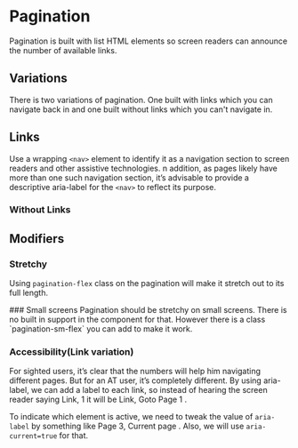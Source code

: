 
<Meta of={PaginationStories} />

# Pagination <Badges of={PaginationStories} />

<Subtitle>
Pagination is built with list HTML elements so screen readers can announce the number of available links.
</Subtitle>

## Variations
There is two variations of pagination. One built with links which you can navigate back in and one built without links which you can't navigate in.

## Links
<Canvas of={PaginationStories.Default} />

Use a wrapping `<nav>` element to identify it as a navigation section to screen readers and other assistive technologies. n addition, as pages likely have more than one such navigation section, it’s advisable to provide a descriptive aria-label for the `<nav>` to reflect its purpose.

### Without Links
<Canvas of={PaginationStories.NoInteractive} />

## Modifiers
### Stretchy
Using `pagination-flex` class on the pagination will make it stretch out to its full length.

<Canvas of={PaginationStories.Stretchy} />

<Note>
### Small screens
Pagination should be stretchy on small screens. There is no built in support in the component for that. However there is a class `pagination-sm-flex` you can add to make it work.
<Canvas of={PaginationStories.StretchySmallScreen} />
</Note>


### Accessibility(Link variation)
For sighted users, it’s clear that the numbers will help him navigating different pages. But for an AT user, it’s completely different. By using aria-label, we can add a label to each link, so instead of hearing the screen reader saying Link, 1 it will be Link, Goto Page 1 .

To indicate which element is active, we need to tweak the value of `aria-label` by something like Page 3, Current page . Also, we will use `aria-current=true` for that.
